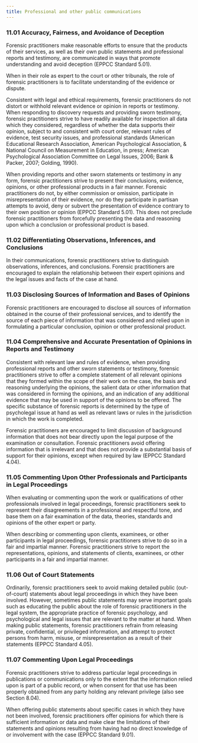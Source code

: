 ```yaml
---
title: Professional and other public communications
---
```

### 11.01 Accuracy, Fairness, and Avoidance of Deception
Forensic practitioners make reasonable efforts to ensure that the products of their services, as well as their own public statements and professional reports and testimony, are communicated in ways that promote understanding and avoid deception (EPPCC Standard 5.01).

When in their role as expert to the court or other tribunals, the role of forensic practitioners is to facilitate understanding of the evidence or dispute.

Consistent with legal and ethical requirements, forensic practitioners do not distort or withhold relevant evidence or opinion in reports or testimony.  When responding to discovery requests and providing sworn testimony, forensic practitioners strive to have readily available for inspection all data which they considered, regardless of whether the data supports their opinion, subject to and consistent with court order, relevant rules of evidence, test security issues, and professional standards (American Educational Research Association, American Psychological Association, & National Council on Measurement in Education, in press; American Psychological Association Committee on Legal Issues, 2006; Bank & Packer, 2007; Golding, 1990).

When providing reports and other sworn statements or testimony in any form, forensic practitioners strive to present their conclusions, evidence, opinions, or other professional products in a fair manner.  Forensic practitioners do not, by either commission or omission, participate in misrepresentation of their evidence, nor do they participate in partisan attempts to avoid, deny or subvert the presentation of evidence contrary to their own position or opinion (EPPCC Standard 5.01).  This does not preclude forensic practitioners from forcefully presenting the data and reasoning upon which a conclusion or professional product is based.

### 11.02 Differentiating Observations, Inferences, and Conclusions
In their communications, forensic practitioners strive to distinguish observations, inferences, and conclusions.  Forensic practitioners are encouraged to explain the relationship between their expert opinions and the legal issues and facts of the case at hand.

### 11.03 Disclosing Sources of Information and Bases of Opinions
Forensic practitioners are encouraged to disclose all sources of information obtained in the course of their professional services, and to identify the source of each piece of information that was considered and relied upon in formulating a particular conclusion, opinion or other professional product.

### 11.04 Comprehensive and Accurate Presentation of Opinions in Reports and Testimony
Consistent with relevant law and rules of evidence, when providing professional reports and other sworn statements or testimony, forensic practitioners strive to offer a complete statement of all relevant opinions that they formed within the scope of their work on the case, the basis and reasoning underlying the opinions, the salient data or other information that was considered in forming the opinions, and an indication of any additional evidence that may be used in support of the opinions to be offered.  The specific substance of forensic reports is determined by the type of psycholegal issue at hand as well as relevant laws or rules in the jurisdiction in which the work is completed.

Forensic practitioners are encouraged to limit discussion of background information that does not bear directly upon the legal purpose of the examination or consultation.  Forensic practitioners avoid offering information that is irrelevant and that does not provide a substantial basis of support for their opinions, except when required by law (EPPCC Standard 4.04).

### 11.05 Commenting Upon Other Professionals and Participants in Legal Proceedings
When evaluating or commenting upon the work or qualifications of other professionals involved in legal proceedings, forensic practitioners seek to represent their disagreements in a professional and respectful tone, and base them on a fair examination of the data, theories, standards and opinions of the other expert or party. 

When describing or commenting upon clients, examinees, or other participants in legal proceedings, forensic practitioners strive to do so in a fair and impartial manner.  Forensic practitioners strive to report the representations, opinions, and statements of clients, examinees, or other participants in a fair and impartial manner. 

### 11.06 Out of Court Statements
Ordinarily, forensic practitioners seek to avoid making detailed public (out-of-court) statements about legal proceedings in which they have been involved.  However, sometimes public statements may serve important goals such as educating the public about the role of forensic practitioners in the legal system, the appropriate practice of forensic psychology, and psychological and legal issues that are relevant to the matter at hand.    When making public statements, forensic practitioners refrain from releasing private, confidential, or privileged information, and attempt to protect persons from harm, misuse, or misrepresentation as a result of their statements (EPPCC Standard 4.05).

### 11.07 Commenting Upon Legal Proceedings   
Forensic practitioners strive to address particular legal proceedings in publications or communications only to the extent that the information relied upon is part of a public record, or when consent for that use has been properly obtained from any party holding any relevant privilege (also see Section 8.04). 

When offering public statements about specific cases in which they have not been involved, forensic practitioners offer opinions for which there is sufficient information or data and make clear the limitations of their statements and opinions resulting from having had no direct knowledge of or involvement with the case (EPPCC Standard 9.01).